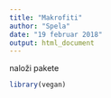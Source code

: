 ```yaml
---
title: "Makrofiti"
author: "Spela"
date: "19 februar 2018"
output: html_document
---
```



naloži pakete

```r
library(vegan)
```

